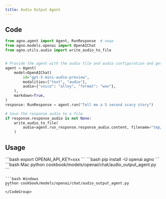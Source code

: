 ```yaml
---
title: Audio Output Agent
---
```


## Code

```python cookbook/models/openai/chat/audio_output_agent.py
from agno.agent import Agent, RunResponse  # noqa
from agno.models.openai import OpenAIChat
from agno.utils.audio import write_audio_to_file


# Provide the agent with the audio file and audio configuration and get result as text + audio
agent = Agent(
    model=OpenAIChat(
        id="gpt-5-mini-audio-preview",
        modalities=["text", "audio"],
        audio={"voice": "alloy", "format": "wav"},
    ),
    markdown=True,
)
response: RunResponse = agent.run("Tell me a 5 second scary story")

# Save the response audio to a file
if response.response_audio is not None:
    write_audio_to_file(
        audio=agent.run_response.response_audio.content, filename="tmp/scary_story.wav"
    )
```

## Usage

<Steps>
  <Snippet file="create-venv-step.mdx" />

  <Step title="Set your API key">
    ```bash
    export OPENAI_API_KEY=xxx
    ```
  </Step>

  <Step title="Install libraries">
    ```bash
    pip install -U openai agno
    ```
  </Step>

  <Step title="Run Agent">
    <CodeGroup>
    ```bash Mac
    python cookbook/models/openai/chat/audio_output_agent.py
    ```

    ```bash Windows
    python cookbook/models/openai/chat/audio_output_agent.py
    ```
    </CodeGroup>
  </Step>
</Steps>